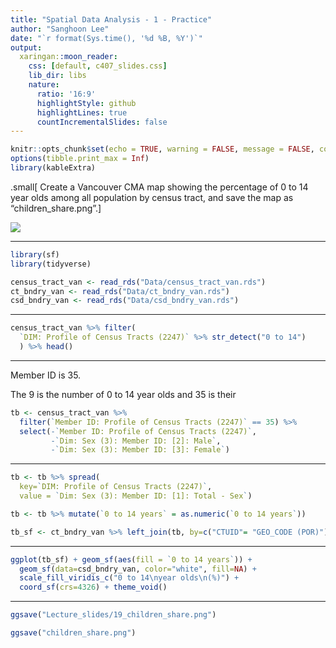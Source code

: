 ```yaml
---
title: "Spatial Data Analysis - 1 - Practice"
author: "Sanghoon Lee"
date: "`r format(Sys.time(), '%d %B, %Y')`"
output:
  xaringan::moon_reader:
    css: [default, c407_slides.css]
    lib_dir: libs
    nature:
      ratio: '16:9'
      highlightStyle: github
      highlightLines: true
      countIncrementalSlides: false
---
```


```r
knitr::opts_chunk$set(echo = TRUE, warning = FALSE, message = FALSE, comment=NA, fig.asp = 0.56, out.width='70%', dpi = 300, fig.align = 'center')
options(tibble.print_max = Inf)
library(kableExtra)
```

.small[
Create a Vancouver CMA map showing the percentage of 0 to 14 year olds among all population by census tract, and save the map as "children_share.png".
]

![](19_children_share.png)

---

```r
library(sf)
library(tidyverse)
```

```r
census_tract_van <- read_rds("Data/census_tract_van.rds")
ct_bndry_van <- read_rds("Data/ct_bndry_van.rds")
csd_bndry_van <- read_rds("Data/csd_bndry_van.rds")
```

---

```r
census_tract_van %>% filter(
  `DIM: Profile of Census Tracts (2247)` %>% str_detect("0 to 14")
  ) %>% head()
```

---

Member ID is 35. 

The 9 is the number of 0 to 14 year olds and 35 is their

```r
tb <- census_tract_van %>% 
  filter(`Member ID: Profile of Census Tracts (2247)` == 35) %>% 
  select(-`Member ID: Profile of Census Tracts (2247)`, 
         -`Dim: Sex (3): Member ID: [2]: Male`, 
         -`Dim: Sex (3): Member ID: [3]: Female`)
```

---

```r
tb <- tb %>% spread(
  key=`DIM: Profile of Census Tracts (2247)`, 
  value = `Dim: Sex (3): Member ID: [1]: Total - Sex`)
```

```r
tb <- tb %>% mutate(`0 to 14 years` = as.numeric(`0 to 14 years`))
```

```r
tb_sf <- ct_bndry_van %>% left_join(tb, by=c("CTUID"= "GEO_CODE (POR)"))
```

---

```r
ggplot(tb_sf) + geom_sf(aes(fill = `0 to 14 years`)) +
  geom_sf(data=csd_bndry_van, color="white", fill=NA) +
  scale_fill_viridis_c("0 to 14\nyear olds\n(%)") +
  coord_sf(crs=4326) + theme_void()
```

---

```r
ggsave("Lecture_slides/19_children_share.png")
```

```r
ggsave("children_share.png")
```
